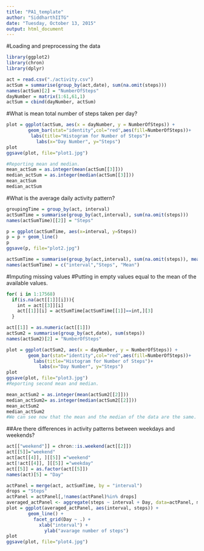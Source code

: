 ```yaml
---
title: "PA1_template"
author: "SiddharthIITG"
date: "Tuesday, October 13, 2015"
output: html_document
---
```

#Loading and preprocessing the data
```r
library(ggplot2)
library(chron)
library(dplyr)
```
```r
act = read.csv("./activity.csv")
actSum = summarise(group_by(act,date), sum(na.omit(steps)))
names(actSum)[2] = "NumberOfSteps"
dayNumber = matrix(1:61,61,1)
actSum = cbind(dayNumber, actSum)
```
#What is mean total number of steps taken per day?
```r

plot = ggplot(actSum, aes(x = dayNumber, y = NumberOfSteps)) + 
        geom_bar(stat="identity",col="red",aes(fill=NumberOfSteps))+
         labs(title="Histogram for Number of Steps")+
           labs(x="Day Number", y="Steps")
plot
ggsave(plot, file="plot1.jpg")

#Reporting mean and median.
mean_actSum = as.integer(mean(actSum[[3]]))
median_actSum = as.integer(median(actSum[[3]]))
mean_actSum
median_actSum
```
#What is the average daily activity pattern?
```r
groupingTime = group_by(act, interval)
actSumTime = summarise(group_by(act,interval), sum(na.omit(steps)))
names(actSumTime)[[2]] = "Steps"

p = ggplot(actSumTime, aes(x=interval, y=Steps))
p = p + geom_line()
p
ggsave(p, file="plot2.jpg")

actSumTime = summarise(group_by(act,interval), sum(na.omit(steps)), mean(na.omit(steps)))
names(actSumTime) = c("interval","Steps", "Mean")
```
#Imputing missing values
#Putting in empty values equal to the mean of the available values.
```r
for( i in 1:17568)
  if(is.na(act[[1]][i])){
    int = act[[3]][i]
    act[[1]][i] = actSumTime[actSumTime[[1]]==int,][3]
  }

act[[1]] = as.numeric(act[[1]])
actSum2 = summarise(group_by(act,date), sum(steps))
names(actSum2)[2] = "NumberOfSteps"

plot = ggplot(actSum2, aes(x = dayNumber, y = NumberOfSteps)) + 
        geom_bar(stat="identity",col="red",aes(fill=NumberOfSteps))+
          labs(title="Histogram for Number of Steps")+
            labs(x="Day Number", y="Steps")
plot
ggsave(plot, file="plot3.jpg")
#Reporting second mean and median.

mean_actSum2 = as.integer(mean(actSum2[[2]]))
median_actSum2= as.integer(median(actSum2[[2]]))
mean_actSum2
median_actSum2
#We can see now that the mean and the median of the data are the same.
```
##Are there differences in activity patterns between weekdays and weekends?
```r
act[["weekend"]] = chron::is.weekend(act[[2]])
act[[5]]="weekend"
act[act[[4]], ][[5]] ="weekend"
act[!act[[4]], ][[5]] ="weekday"
act[[5]] = as.factor(act[[5]])
names(act)[5] = "Day"

actPanel = merge(act, actSumTime, by = "interval")
drops = "Steps"
actPanel = actPanel[,!names(actPanel)%in% drops]
averaged_actPanel <- aggregate(steps ~ interval + Day, data=actPanel, mean)
plot = ggplot(averaged_actPanel, aes(interval, steps)) + 
        geom_line() + 
          facet_grid(Day ~ .) +
            xlab("interval") + 
              ylab("avarage number of steps")
plot
ggsave(plot, file="plot4.jpg")

```
